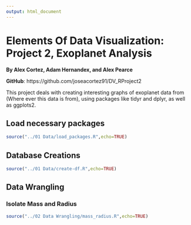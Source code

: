 ```yaml
---
output: html_document
---
```

Elements Of Data Visualization: Project 2, Exoplanet Analysis
===
__By Alex Cortez, Adam Hernandex, and Alex Pearce__

__GitHub__: https://github.com/joseacortez91/DV_RProject2

This project deals with creating interesting graphs of exoplanet data from (Where ever this data is from), using packages like tidyr and dplyr, as well as ggplots2.

## Load necessary packages
```r
source("../01 Data/load_packages.R",echo=TRUE)
```

## Database Creations
```r
source("../01 Data/create-df.R",echo=TRUE)
```

## Data Wrangling

### Isolate Mass and Radius
```r
source("../02 Data Wrangling/mass_radius.R",echo=TRUE)
```